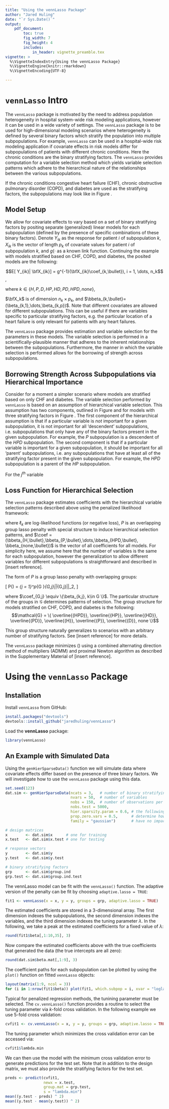 ```yaml
---
title: "Using the vennLasso Package"
author: "Jared Huling"
date: "`r Sys.Date()`"
output: 
    pdf_document:
        toc: true
        fig_width: 7
        fig_height: 4
        includes:
            in_header: vignette_preamble.tex
vignette: >
  %\VignetteIndexEntry{Using the vennLasso Package}
  %\VignetteEngine{knitr::rmarkdown}
  %\VignetteEncoding{UTF-8}

---
```


# `vennLasso` Intro 

The `vennLasso` package is motivated by the need to address population heterogeneity in hospital system-wide risk modeling applications, however it can be used in a wide variety of settings. The `vennLasso` package is to be used for high-dimensional modeling scenarios where heterogeneity is defined by several binary factors which stratify the population into multiple subpopulations. For example, `vennLasso` can be used in a hospital-wide risk modeling application if covariate effects in risk models differ for subpopulations of patients with different chronic conditions. Here the chronic conditions are the binary stratifying factors. The `vennLasso` provides computation for a variable selection method which yields variable selection patterns which adhere to the hierarchical nature of the relationships between the various subpopulations. 

If the chronic conditions congestive heart failure (CHF), chronic obstructive pulmonary disorder (COPD), and diabetes are used as the stratifying factors, the subpopulations may look like in Figure \ref{fig:strata_data}.

\begin{figure}[!h]
\centering
\resizebox{.75\textwidth}{!}{% <------ Don't forget this %
\tikzstyle{background rectangle}=
[draw=blue!8,fill=blue!8,rounded corners=1.5ex]
\begin{tikzpicture}[font=\sffamily\sansmath,show background rectangle]
% \node (1) [draw, rounded rectangle] {none};
  \tikzset{venn circle/.style={draw,circle,minimum width=6.2cm,fill=#1,opacity=0.5}}

  \node [venn circle = red][label=below left:{\LARGE CHF}] (A) at (0,0) {\large {}};
  \node [venn circle = yellow][label=below right:{\LARGE Diabetes}] (C) at (0:4cm) {\large {}};
  \node [venn circle = blue][label=above left:{\LARGE COPD}] (B) at (60:4cm) {\large {}};
  \node[left,text=white] at (barycentric cs:A=0.9/3,B=1/2 ) {\large $n = 385$}; %
  \node[below] at (barycentric cs:A=1/2,C=1/2 ) {\large $n = 1504$};   %
  \node[right,text=white] at (barycentric cs:B=1/2,C=0.9/3 ) {\large $n = 269$};   %
  \node[below,text=white] at (barycentric cs:A=0.9/3,B=1/3,C=0.9/3 ){\large $n = 230$};%
  \node[below left] at (A.center) {{\large $n=3031$}}; %
  \node[below right] at (C.center)  {{ \large $n = 5939$}}; %
  \node[above,text=white] at (B.center) {{\large $n = 989$}};  %





  \node[label=right:\LARGE$None$ ] (Non) at (5.5,5)  {}; 
  \node[right] at (5.5,4) {{\large $n = 29632$}};  

  %\draw[thick,green]  (-3.5,0) --(7.5,0);
  %\draw[thick,green]  (0,-3.5) --(0,6.9);

  \path(-3.5,0) --(7.5,0);
  \path(0,-3.5) --(0,6.9);
\end{tikzpicture}
}
\caption{\small Sample sizes for each subpopulation in the motivating cohort}
\label{fig:strata_data}
\end{figure}

## Model Setup

We allow for covariate effects to vary based on a set of binary stratifying factors by positing separate (generalized) linear models for each subpopulation (defined by the presence of specific combinations of these binary factors). Denote $Y_{ik}$ as the response for patient $i$ of subpopulation $k$, $X_{ik}$ is the vector of length $p_k$ of covariate values for patient $i$ of subpopulation $k$, and $g(\cdot$ as a known link function.   Continuing the example with models stratified based on CHF, COPD, and diabetes, the posited models are the following:

$$E[ Y_{ik}|  \bfX_{ik}]  = g^{-1}(\bfX_{ik}\coef_{k,\bullet}), i = 1, \dots, n_k$$,

where $k \in \{ H, P, D, HP, HD, PD, HPD, none \}$,
  \begin{align*}
	H = {} & \mbox{ Congestive {\bf{Heart}} Failure} \\
	P = {} & \mbox{ Chronic Obstructive {\bf{Pulmonary}} Disease} \\
	D = {} & \mbox{ \bf{Diabetes}} \\
	HP = {} & \mbox{ C{\bf{H}}F $+$ CO{\bf{P}}D} \\
	{} & \dots \\
	none = {} & \mbox{None of $H$, $P$, or $D$},
  \end{align*}
  
  $\bfX_k$ is of dimension $n_k\times p_k$, and $\bbeta_{k,\bullet}=(\beta_{k,1},\dots,\beta_{k,p})$. Note that  different covariates are allowed for different subpopulations. This can be useful if there are variables specific to particular stratifying factors, e.g. the particular location of a heart failure is only relevant for patients with any heart failures.

The `vennLasso` package provides estimation and variable selection for the parameters in these models. The variable selection is performed in a scientifically-plausible manner that adheres to the inherent relationships between the subpopulations. Furthermore, the manner in which the variable selection is performed allows for the borrowing of strength across subpopulations. 

## Borrowing Strength Across Subpopulations via Hierarchical Importance

Consider for a moment a simpler scenario where models are stratified based on only CHF and diabetes. The variable selection performed by `vennLasso` is based on an assumption of hierarchical variable selection. This assumption has two components, outlined in Figure \ref{fig:sel_patterns_one} and for models with three stratifying factors in Figure \ref{fig:sel_patterns}. The first component of the hierarchical assumption is that if a particular variable is *not* important for a given subpopulation, it is not important for all 'descendent' subpopulations, i.e. subpopulations that only have any of the binary factors present in the given subpopulation. For example, the $P$ subpopulation is a descendent of the $HPD$ subpopulation. The second component is that if a particular variable is important for a given subpopulation, it should be important for all 'parent' subpopulations, i.e. any subpopulations that have at least all of the stratifying factor present in the given subpopulation. For example, the $HPD$ subpopulation is a parent of the $HP$ subpopulation.

For the $j^{th}$ variable

\begin{figure}[h]
\centering
%\resizebox{0.95\textwidth}{!}{% <------ Don't forget this %
\hspace{-20pt}
\resizebox{0.95\textwidth}{!}{% <------ Don't forget this %
\begin{minipage}[b]{0.25 \linewidth}% just slightly shrunk to show the separation
\begin{flushleft}
\begin{tikzpicture}[edge from parent/.style={draw,-Implies,line width=1pt,double distance=2pt},
every node/.style={},level 1/.style={sibling distance=20mm},level 2/.style={sibling distance=10mm}
]
\node(HP) {$\boldsymbol\beta_{HD, j} = 0$}
    child { node (H) {$\boldsymbol\beta_{H, j} = 0$\ \footnotesize{\textcolor{red}{and}} }  edge from parent[double]
  }
    child { node (D) {\ $\boldsymbol\beta_{D, j} = 0$} edge from parent[double]
  };
\end{tikzpicture}
\end{flushleft}
\end{minipage}
\hspace{2 cm}
\begin{minipage}[b]{0.325 \linewidth}% just slightly shrunk to show the separation
\begin{flushright}
\begin{tikzpicture}[edge from parent/.style={draw,line width=1pt},
every node/.style={},level 1/.style={sibling distance=20mm},level 2/.style={sibling distance=10mm}
]
\node(HP) {$\boldsymbol\beta_{HD, j} \neq 0$}
    child { node (H) {$\boldsymbol\beta_{H, j}\neq 0$\quad \footnotesize{\alert{or}}} edge from parent[draw,Implies-,double distance=2pt]
  }
    child { node (D) {\, $\boldsymbol\beta_{D, j} \neq 0$} edge from parent[draw,Implies-,double distance=2pt]
  };
\end{tikzpicture}
\end{flushright}
\end{minipage}
}
\caption{Hierarchical selection patterns for models with two stratifying factors. }
\label{fig:sel_patterns_one}
\end{figure}



\begin{figure}[h]
\centering
\resizebox{0.95\textwidth}{!}{% <------ Don't forget this %
\begin{tikzpicture}[edge from parent/.style={draw,line width=0.65pt},
font=\sffamily\sansmath,
every node/.style={},level 1/.style={sibling distance=20mm},level 2/.style={sibling distance=10mm}
]
\node (HPD) {HPD}
    child { node (HP) {\textcolor{DimGray}{HP}}
      child { node (H) {\textcolor{DimGray}{H}} }
      %child { node (B) {B}  }
  }
    child { node (PD) {\textcolor{DimGray}{PD}}
      child { node (P) {\textcolor{DimGray}{P}}}
      %child { node (C) {C}}
  }
  child { node (HD) {\textcolor{black}{HD}}
      %child { node (BB) {B}}
      child { node (D) {\textcolor{DimGray}{D}}}
  };
  \draw[line width=0.65pt] (HP.south east) -- (P.north west);
  \draw[line width=0.65pt] (HD.south west) -- (H.north east);
  \draw[line width=0.65pt] (PD.south east) -- (D.north west);
  
  %% implies arrows
  \draw[implies-, double distance=2pt] ($(H.west) + (-0.49, 0.35)$) -- ($(HP.west) + (-0.355,-0.15)$);   
  
  
  \node at  ($(H.west) + (-0.5, 0)$) {$= 0$};
  \node at  ($(HP.west) + (-0.375,0.25)$) {$= 0$};
  
\begin{pgfonlayer}{background}
  %\draw[blue,fill=blue,opacity=0.6, rounded corners = 6pt]
  %(ABC.north west) -- (ABC.north east)  -- (AC.north east) -- (AC.south east) -- (C.south east) -- (C.south west)  -- (BC.south west) -- cycle  ;
  %\draw[red,fill=red,opacity=0.6, rounded corners = 6pt]  (HP.south west) -- (HP.north west) --
  %(HPD.north west) -- (HPD.north east)  -- (HPD.south east) -- (HP.south east)  -- cycle  ;
  \draw[red,fill=red,opacity=0.6, rounded corners = 6pt]  (HD.south east) -- (HD.north east) --
  (HPD.north east) -- (HPD.north west)  -- (HPD.south west) -- (HD.south west)  -- cycle  ;
\end{pgfonlayer}
\end{tikzpicture}
\begin{tikzpicture}[edge from parent/.style={draw,line width=0.65pt},
font=\sffamily\sansmath,
every node/.style={},level 1/.style={sibling distance=20mm},level 2/.style={sibling distance=10mm}
]
\node (HPD) {HPD}
    child { node (HP) {\textcolor{DimGray}{HP}}
      child { node (H) {\textcolor{DimGray}{H}} }
      %child { node (B) {B}  }
  }
    child { node (PD) {PD}
      child { node (P) {\textcolor{DimGray}{P}}}
      %child { node (C) {C}}
  }
  child { node (HD) {HD}
      %child { node (BB) {B}}
      child { node (D) {D}}
  };
  \draw[line width=0.65pt] (HP.south east) -- (P.north west);
  \draw[line width=0.65pt] (HD.south west) -- (H.north east);
  \draw[line width=0.65pt] (PD.south east) -- (D.north west);
  
  %% implies arrows
  \draw[-implies, double distance=2pt] ($(D.east) + (0.52, 0.35)$) -- ($(HD.east) + (0.375,-0.15)$); 
  
  \draw[implies-, double distance=2pt] ($(HPD.north east) + (0.5, 0.1)$) -- ($(HD.north east) + (0,0.5)$);   
  
  \node at  ($(D.east) + (0.5, 0)$) {$\neq 0$};
  \node at  ($(HD.east) + (0.375,0.35)$) {$\neq 0$};
  \node at  ($(HPD.north east) + (0.1, 0.3)$) {$\neq 0$};
  
\begin{pgfonlayer}{background}
  \draw[blue,fill=blue,opacity=0.6, rounded corners = 6pt]
  (HPD.north west) -- (HPD.north east)  -- (HD.north east) -- (HD.south east) -- (D.south east) -- (D.south west)  -- (PD.south west) -- cycle  ;
  %\draw[red,fill=red,opacity=0.6, rounded corners = 6pt]  (AB.south west) -- (AB.north west) --
  %(ABC.north west) -- (ABC.north east)  -- (ABC.south east) -- (AB.south east)  -- cycle  ;
\end{pgfonlayer}
\end{tikzpicture}
}
\vspace{5pt}
\caption{The two highlighted groups represent hierarchical selection patterns. }
\label{fig:sel_patterns}
\end{figure}


## Loss Function for Hierarchical Selection

The `vennLasso` package estimates coefficients with the hierarchical variable selection patterns described above using the penalized likelihood framework:

\begin{align}
f(\coef) = \sum_{k=1}^K\ell_k(\coef_{k,\bullet}) - \lambda P(\coef) \label{eqn:pen_lik} \nonumber
\end{align}

where $\ell_k$ are log-likelihood functions (or negative loss), $P$ is an overlapping group lasso penalty with special structure to induce hierarchical selection patterns, and $\coef = (\bbeta_{H,\bullet},\bbeta_{P,\bullet},\dots,\bbeta_{HPD,\bullet}, \bbeta_{none,\bullet})$ is the vector of all coefficients for all models. For simplicity here, we assume here that the number of variables is the same for each subpopulation, however the generalization to allow different variables for different subpopulations is straightforward and described in [insert reference].

The form of $P$ is a group lasso penalty with overlapping groups:

\[
P(\coef) = \sum_{j = 1}^p\sum_{G \in \alert{\mathcal{G}}}\lambda_{G,j}||\coef_{G,j}||_2,
\]

where $\coef_{G,j} \equiv \{\beta_{k,j}, k\in G \}$. The particular structure of the groups in $\mathcal{G}$ determines patterns of selection. The group structure for models stratified on CHF, COPD, and diabetes is the following:
$$\mathcal{G} = \{  \overline{{HPD}}, \overline{{HP}}, \overline{{HD}}, \overline{{PD}}, \overline{{H}}, \overline{{P}}, \overline{{D}}, none \}$$

\begin{itemize}

\item $\overline{{HPD}} = \{ HPD, HP, HD, PD, H, P, D \}$
\item $\overline{{HP}} = \{ HP, H, P \}$
\item $\cdots$
\item $\overline{{P}} = \{P  \}$.

\end{itemize}

This group structure naturally generalizes to scenarios with an arbitrary number of stratifying factors. See [insert reference] for more details.

The `vennLasso` package minimizes (\ref{eqn:pen_lik}) using a combined alternating direction method of multipliers (ADMM) and proximal Newton algorithm as described in the Supplementary Material of [insert reference].


# Using the `vennLasso` Package

## Installation


Install `vennLasso` from GitHub:

```r
install.packages("devtools")
devtools::install_github("jaredhuling/vennLasso")
```

Load the **vennLasso** package:
```r
library(vennLasso)
```

## An Example with Simulated Data


Using the `genHierSparseData()` function we will simulate data where covariate effects differ based on the presence of three binary factors. We will investigate how to use the `vennLasso` package using this data.

```r
set.seed(123)
dat.sim <- genHierSparseData(ncats = 3,   # number of binary stratifying factors
                             nvars = 50,  # number of variables
                             nobs = 150,  # number of observations per subpopulation
                             nobs.test = 5000,
                             hier.sparsity.param = 0.6, # the following two parameters
                             prop.zero.vars = 0.5,      # determine how many variables 
                             family = "gaussian")       # have no impact on response

# design matrices
x        <- dat.sim$x      # one for training
x.test   <- dat.sim$x.test # one for testing

# response vectors
y        <- dat.sim$y
y.test   <- dat.sim$y.test

# binary stratifying factors
grp      <- dat.sim$group.ind
grp.test <- dat.sim$group.ind.test
```

The vennLasso model can be fit with the `vennLasso()` function. The adaptive version of the penalty can be fit by choosing `adaptive.lasso = TRUE`:

```r
fit1 <- vennLasso(x = x, y = y, groups = grp, adaptive.lasso = TRUE)
```

The estimated coefficients are stored in a 3-dimensional array. The first dimension indexes the subpopulations, the second dimension indexes the variables, and the third dimension indexes the tuning parameter $\lambda$. In the following, we take a peak at the estimated coefficients  for a fixed value of $\lambda$:
```r
round(fit1$beta[,1:10,35], 3)
```

Now compare the estimated coefficients above with the true coefficients that generated the data (the true intercepts are all zero):
```r
round(dat.sim$beta.mat[,1:9], 3)
```

The coefficient paths for each subpopulation can be plotted by using the `plot()` function on fitted `vennLasso` objects:
```r
layout(matrix(1:9, ncol = 3))
for (i in 1:nrow(fit1$beta)) plot(fit1, which.subpop = i, xvar = "loglambda")
```

Typical for penalized regression methods, the tunining parameter must be selected. The `cv.vennLasso()` function provides a routine to select the tuning parameter via $k$-fold cross validation. In the following example we use 5-fold cross validation:
```r
cvfit1 <- cv.vennLasso(x = x, y = y, groups = grp, adaptive.lasso = TRUE, nfolds = 5)
```

The tuning parameter which minimizes the cross validation error can be accessed via:
```r
cvfit1$lambda.min
```

We can then use the model with the minimum cross validation error to generate predictions for the test set. Note that in addition to the design matrix, we must also provide the stratifying factors for the test set.
```r
preds <- predict(cvfit1, 
                 newx = x.test, 
                 group.mat = grp.test, 
                 s = "lambda.min")
mean((y.test - preds) ^ 2)
mean((y.test - mean(y.test)) ^ 2)
```




